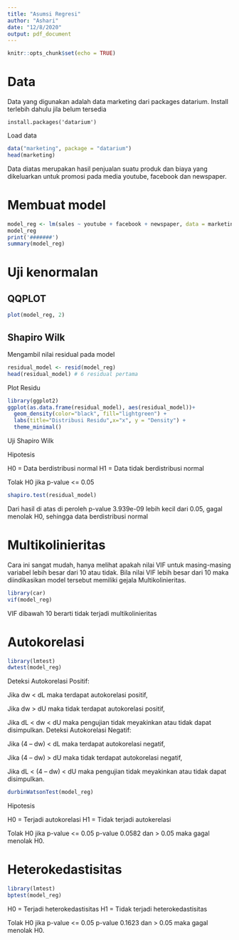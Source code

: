 ```yaml
---
title: "Asumsi Regresi"
author: "Ashari"
date: "12/8/2020"
output: pdf_document
---
```


```r
knitr::opts_chunk$set(echo = TRUE)
```

# Data

Data yang digunakan adalah data marketing dari packages datarium. Install terlebih dahulu jila belum tersedia

```
install.packages('datarium')
```

Load data

```r
data("marketing", package = "datarium")
head(marketing)
```

Data diatas merupakan hasil penjualan suatu produk dan biaya yang dikeluarkan untuk promosi pada media youtube, facebook dan newspaper.

# Membuat model

```r
model_reg <- lm(sales ~ youtube + facebook + newspaper, data = marketing)
model_reg
print('#######')
summary(model_reg)
```

# Uji kenormalan

## QQPLOT

```r
plot(model_reg, 2)
```

## Shapiro Wilk

Mengambil nilai residual pada model

```r
residual_model <- resid(model_reg) 
head(residual_model) # 6 residual pertama
```

Plot Residu

```r
library(ggplot2)
ggplot(as.data.frame(residual_model), aes(residual_model))+
  geom_density(color="black", fill="lightgreen") +
  labs(title="Distribusi Residu",x="x", y = "Density") +
  theme_minimal()  
```

Uji Shapiro Wilk

Hipotesis

H0 = Data berdistribusi normal
H1 = Data tidak berdistribusi normal

Tolak H0 jika p-value <= 0.05

```r
shapiro.test(residual_model)
```

Dari hasil di atas di peroleh p-value 3.939e-09 lebih kecil dari 0.05, gagal menolak H0, sehingga data berdistribusi normal

# Multikolinieritas

Cara ini sangat mudah, hanya melihat apakah nilai VIF untuk masing-masing variabel lebih besar dari 10 atau tidak. Bila nilai VIF lebih besar dari 10 maka diindikasikan model tersebut memiliki gejala Multikolinieritas.

```r
library(car)
vif(model_reg)
```

VIF dibawah 10 berarti tidak terjadi multikolinieritas

# Autokorelasi

```r
library(lmtest)
dwtest(model_reg)
```

Deteksi Autokorelasi Positif:

Jika dw < dL maka terdapat autokorelasi positif,

Jika dw > dU maka tidak terdapat autokorelasi positif,

Jika dL < dw < dU maka pengujian tidak meyakinkan atau tidak dapat disimpulkan.
Deteksi Autokorelasi Negatif:

Jika (4 – dw) < dL maka terdapat autokorelasi negatif,

Jika (4 – dw) > dU maka tidak terdapat autokorelasi negatif,

Jika dL < (4 – dw) < dU maka pengujian tidak meyakinkan atau tidak dapat disimpulkan.


```r
durbinWatsonTest(model_reg)
```

Hipotesis

H0 = Terjadi autokorelasi
H1 = Tidak terjadi autokerelasi

Tolak H0 jika p-value <= 0.05
p-value 0.0582 dan > 0.05 maka gagal menolak H0. 

# Heterokedastisitas

```r
library(lmtest)
bptest(model_reg)
```

H0 = Terjadi heterokedastisitas
H1 = Tidak terjadi heterokedastisitas

Tolak H0 jika p-value <= 0.05
p-value 0.1623 dan > 0.05 maka gagal menolak H0. 



